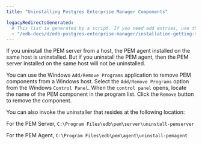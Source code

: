 ```yaml
---
title: "Uninstalling Postgres Enterprise Manager Components"

legacyRedirectsGenerated:
  # This list is generated by a script. If you need add entries, use the `legacyRedirects` key.
  - "/edb-docs/d/edb-postgres-enterprise-manager/installation-getting-started/windows-installation-guide/8.0/uninstalling_pem_components.html"
---
```


If you uninstall the PEM server from a host, the PEM agent installed on the same host is uninstalled. But if you uninstall the PEM agent, then the PEM server installed on the same host will not be uninstalled.

You can use the Windows `Add/Remove Programs` application to remove PEM components from a Windows host. Select the `Add/Remove Programs` option from the Windows `Control Panel`. When the `control panel` opens, locate the name of the PEM component in the program list. Click the `Remove` button to remove the component.

You can also invoke the uninstaller that resides at the following location:

 For the PEM Server, `C:\Program Files\edb\pem\server\uninstall-pemserver`

 For the PEM Agent, `C:\Program Files\edb\pem\agent\uninstall-pemagent`
